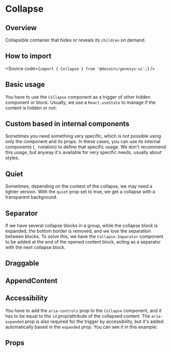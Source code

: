 

<Meta of={Stories} />

# Collapse

## Overview

Collapsible container that hides or reveals its `children` on demand.

## How to import

<Source code={`import { Collapse } from '@devoinc/genesys-ui';`} />

## Basic usage

You have to use the `Collapse` component as a trigger of other hidden component
or block. Usually, we use a `React.useState` to manage if the content is hidden
or not:

<Canvas of={Stories.Base} />

## Custom based in internal components

Sometimes you need something very specific, which is not possible using only the
component and its props. In these cases, you can use its internal components (`_` notation) to define
that specific usage. We don't recommend this usage, but anyway it's available for very specific
needs, usually about styles.

## Quiet

Sometimes, depending on the context of the collapse, we may need a lighter version. With the `quiet` prop set to true,
we get a collapse with a transparent background.

<Canvas of={Stories.Quiet} />

## Separator

If we have several collapse blocks in a group, while the collapse block is expanded, the bottom border is removed,
and we lose the separation between blocks. To solve this, we have the `Collapse.Separator` component to be added
at the end of the opened content block, acting as a separator with the next collapse block.

<Canvas of={Stories.Separator} />

## Draggable

<Canvas of={Stories.Draggable} />

## AppendContent

<Canvas of={Stories.AppendContent} />

## Accessibility

You have to add the `aria-controls` prop to the `Collapse` component, and it has
to be equal to the `id` prop/attribute of the collapsed content. The
`aria-expanded` prop is also required for the trigger by accessibility, but it's
added automatically based in the `expanded` prop.
You can see it in this example:

<Canvas of={Stories.Base} />

## Props

<ArgTypes of={Stories} />
